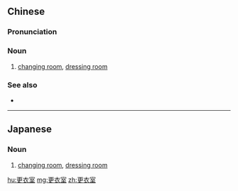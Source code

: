 ==Chinese==
{{zh-forms|type=21}}

===Pronunciation===
{{zh-pron
|m=gēngyī室
|c=gang1 ji1 sat1
|mn=keng-i-sek
|cat=n
}}

===Noun===
{{zh-noun}}

# [[changing room]], [[dressing room]]

===See also===
* {{zh-l|化妝室}}

----

==Japanese==
{{ja-kanjitab|こう|い|しつ|yomi=o}}

===Noun===
{{ja-noun|こういしつ}}

# [[changing room]], [[dressing room]]

[[hu:更衣室]]
[[mg:更衣室]]
[[zh:更衣室]]